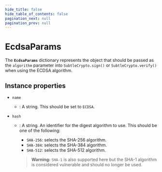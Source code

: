```yaml
---
hide_title: false
hide_table_of_contents: false
pagination_next: null
pagination_prev: null
---
```


# EcdsaParams

The **`EcdsaParams`** dictionary represents the object that should be passed as the `algorithm` parameter into `SubtleCrypto.sign()` or `SubtleCrypto.verify()` when using the ECDSA algorithm.

## Instance properties

- `name`
    - : A string. This should be set to `ECDSA`.
- `hash`

    - : A string. An identifier for the digest algorithm to use. This should be one of the following:

        - `SHA-256`: selects the SHA-256 algorithm.
        - `SHA-384`: selects the SHA-384 algorithm.
        - `SHA-512`: selects the SHA-512 algorithm.

        > **Warning:** `SHA-1` is also supported here but the SHA-1 algorithm is considered vulnerable and should no longer be used.
